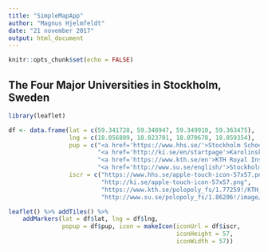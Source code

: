 ```yaml
---
title: "SimpleMapApp"
author: "Magnus Hjelmfeldt"
date: "21 november 2017"
output: html_document
---
```


```r
knitr::opts_chunk$set(echo = FALSE)
```

## The Four Major Universities in Stockholm, Sweden
```r
library(leaflet)

df <- data.frame(lat = c(59.341728, 59.348947, 59.349910, 59.363475),
                 lng = c(18.056809, 18.023701, 18.070678, 18.059354),
                 pup = c("<a href='https://www.hhs.se/'>Stockholm School of Economics</a>",
                         "<a href='http://ki.se/en/startpage'>Karolinska Institutet</a>",
                         "<a href='https://www.kth.se/en'>KTH Royal Institute of Technology</a>",
                         "<a href='http://www.su.se/english/'>Stockholm University</a>"),
                 iscr = c("https://www.hhs.se/apple-touch-icon-57x57.png",
                          "http://ki.se/apple-touch-icon-57x57.png",
                          "https://www.kth.se/polopoly_fs/1.77259!/KTH_Logotyp_RGB_2013-2.svg",
                          "http://www.su.se/polopoly_fs/1.86206!/image/image.png"))

leaflet() %>% addTiles() %>% 
    addMarkers(lat = df$lat, lng = df$lng,
               popup = df$pup, icon = makeIcon(iconUrl = df$iscr, 
                                               iconHeight = 57,
                                               iconWidth = 57))



```